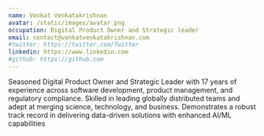 ```yaml
---
name: Venkat Venkatakrishnan
avatar: /static/images/avatar.png
occupation: Digital Product Owner and Strategic leader
email: contact@venkatvenkatakrishnan.com
#twitter: https://twitter.com/Twitter
linkedin: https://www.linkedin.com
#github: https://github.com
---
```


Seasoned Digital Product Owner and Strategic Leader with 17 years of experience across software development, product management, and regulatory compliance. Skilled in leading globally distributed teams and adept at merging science, technology, and business. Demonstrates a robust track record in delivering data-driven solutions with enhanced AI/ML capabilities
